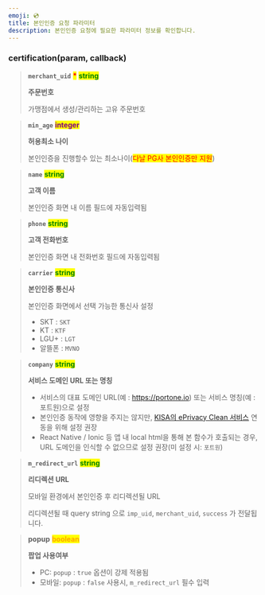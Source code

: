 ```yaml
---
emoji: 💿
title: 본인인증 요청 파라미터
description: 본인인증 요청에 필요한 파라미터 정보를 확인합니다.
---
```





### certification(param, callback) <a href="#certification" id="certification"></a>

> **`merchant_uid`** <mark style="color:red;">**\***</mark> <mark style="color:green;">**string**</mark>
>
> **주문번호**
>
> 가맹점에서 생성/관리하는 고유 주문번호

> **`min_age`** <mark style="color:purple;">**integer**</mark>
>
> **허용최소 나이**
>
> 본인인증을 진행할수 있는 최소나이(<mark style="color:red;">다날 PG사 본인인증만 지원</mark>)

> **`name`** <mark style="color:green;">**string**</mark>
>
> **고객 이름**
>
> 본인인증 화면 내 이름 필드에 자동입력됨

> **`phone`** <mark style="color:green;">**string**</mark>
>
> **고객 전화번호**
>
> 본인인증 화면 내 전화번호 필드에 자동입력됨

> **`carrier`** <mark style="color:green;">**string**</mark>
>
> **본인인증 통신사**
>
> 본인인증 화면에서 선택 가능한 통신사 설정
>
> * SKT : `SKT`
> * KT : `KTF`
> * LGU+ : `LGT`
> * 알뜰폰 : `MVNO`

> **`company`** <mark style="color:green;">**string**</mark>
>
> **서비스 도메인 URL 또는 명칭**
>
> * 서비스의 대표 도메인 URL(예 : https://portone.io) 또는 서비스 명칭(예 : 포트원)으로 설정
> * 본인인증 동작에 영향을 주지는 않지만, [KISA의 ePrivacy Clean 서비스](https://www.eprivacy.go.kr/) 연동을 위해 설정 권장
> * React Native / Ionic 등 앱 내 local html을 통해 본 함수가 호출되는 경우, URL 도메인을 인식할 수 없으므로 설정 권장(미 설정 시: `포트원`)

> **`m_redirect_url`** <mark style="color:green;">**string**</mark>
>
> **리디렉션 URL**
>
> 모바일 환경에서 본인인증 후 리디렉션될 URL
>
> 리디렉션될 때 query string 으로 `imp_uid`, `merchant_uid`, `success` 가 전달됩니다.

> **popup** <mark style="color:orange;">**boolean**</mark>
>
> **팝업 사용여부**
>
> * PC: `popup` : `true` 옵션이 강제 적용됨
> * 모바일: `popup` : `false` 사용시, `m_redirect_url` 필수 입력
